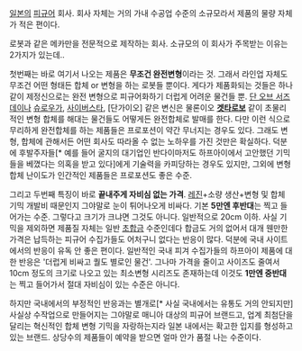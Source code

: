 [[일본]]의 [[피규어]] 회사. 회사 자체는 거의 가내 수공업 수준의 소규모라서 제품의 물량 자체가 적은 편이다.

로봇과 같은 메카만을 전문적으로 제작하는 회사. 소규모의 이 회사가 주목받는 이유는 2가지가 있는데..

첫번째는 바로 여기서 나오는 제품은 '''무조건 완전변형'''이라는 것. 그래서 라인업 자체도 무조건 어떤 형태든 합체 or 변형을 하는 로봇들 뿐이다. 게다가 제품화되는 것들은 하나 같이 제정신으로는 완전 변형으로 피규어화하기 더럽게 어려운 물건들 뿐. [[단 오브 서즈데이]]나 [[슈로우가]], [[사이버스타]], [단가이오] 같은 변신은 물론이오 '''[[겟타로보]]''' 같이 초물리적인 변형 합체를 해대는 물건들도 어떻게든 완전합체로 발매를 한다. 다만 이런 식으로 무리하게 완전합체를 하는 제품들은 프로포션이 약간 무너지는 경우도 있다. 그래도 변형, 합체에 관해서든 어떤 회사도 따라올 수 없는 노하우를 가진 것만은 확실하다. 덕분에 후발주자들[* 예를 들어 굴지의 대기업인 반다이마저도 하프아이에서 고안했던 기믹들을 베꼈다는 의혹을 받고 있다]에게 기술력을 카피당하는 경우도 있지만, 그외에 변형합체 난이도가 인간적인 제품들은 프로포션도 좋은 수준. 

그리고 두번째 특징이 바로 '''끝내주게 자비심 없는 가격'''. [[레진]]+소량 생산+변형 및 합체 기믹 개발비 때문인지 그야말로 눈이 튀어나오게 비싸다. 기본 '''5만엔 후반대'''는 찍고 들어가는 수준. 그렇다고 크기가 크냐면 그것도 아니다. 일반적으로 20cm 이하. 사실 기믹을 제외하면 제품질 자체는 일반 [[초합금]] 수준인데다 합금도 거의 없어서 대개 웬만한 가격은 납득하는 피규어 수집가들도 어처구니 없다는 반응이 많다. 덕분에 국내 사이트에서의 반응이 유독 안 좋은 편이다. 일반적인 국내 피겨 수집가들의 하프아이 제품에 대한 반응은 '더럽게 비싸고 퀄도 별로인 물건'. 그나마 가격을 줄이고 사이즈도 줄여서 10cm 정도의 크기로 나오고 있는 최소변형 시리즈도 존재하는데 이것도 '''1만엔 중반대'''는 찍고 들어가서 절대 자비심이 있는 수준은 아니다.

하지만 국내에서의 부정적인 반응과는 별개로[* 사실 국내에서는 유통도 거의 안되지만] 사실상 수작업으로 만들어지는 그야말로 매니아 대상의 피규어 브랜드고, 업계 최첨단을 달리는 혁신적인 합체 변형 기믹을 자랑하는지라 일본 내에서는 확고한 입지를 형성하고 있는 브랜드. 상당수의 제품들이 예약을 받으면 얼마 안가 품절 나는 수준이다.   
